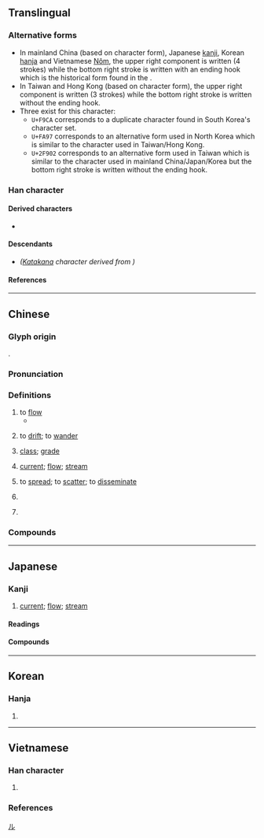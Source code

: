 {{character info/new}}
{{character info|0xF9CA}}
{{character info|0xFA97}}
{{character info|0x2F902}}
==Translingual==
{{Han stroke|Mainland China, Japan and Korea<br/>[[File:流-bw.png|400px]]}}
{{Han stroke|Taiwan<br/>[[File:流-tred.png|90px]]}}

===Alternative forms===
* In mainland China (based on ''{{w|Xin Zixing}}'' character form), Japanese [[kanji]], Korean [[hanja]] and Vietnamese [[Nôm]], the upper right component {{l|mul|sc=Jpan|𠫓}} is written {{l|mul|⿱[[亠]][[厶]]}} (4 strokes) while the bottom right stroke is written <big>{{l|mul|乚}}</big> with an ending hook which is the historical form found in the {{w|Kangxi Dictionary}}.
* In Taiwan and Hong Kong (based on {{w|Big5}} character form), the upper right component {{l|mul|sc=Hant|𠫓}} is written {{l|mul|⿻[[一]][[厶]]}} (3 strokes) while the bottom right stroke is written <big>{{l|mul|㇄}}</big> without the ending hook.
* Three {{w|CJK compatibility ideographs}} exist for this character:
** <code>U+F9CA</code> corresponds to a duplicate character found in South Korea's {{w|KS X 1001}} character set.
** <code>U+FA97</code> corresponds to an alternative form used in North Korea which is similar to the character used in Taiwan/Hong Kong.
** <code>U+2F902</code> corresponds to an alternative form used in Taiwan which is similar to the character used in mainland China/Japan/Korea but the bottom right stroke is written <big>{{l|mul|㇄}}</big> without the ending hook.

===Han character===
{{Han char|rn=85|rad=水|as=07|sn=9|snmj=10|snk=10|four=34113|canj=EYIU|ids=⿰氵㐬(GJKV,<code>U+F9CA</code>,<code>U+2F902</code>),⿰氵⿱𠫓⿲丿丨㇄(HT,<code>U+FA97</code>)}}

====Derived characters====
* {{l|mul|[[𠺩]], [[𭱛]], [[𣹭]], [[蓅]], [[𥧕]], [[𥰤]], [[𡏬]], [[𭒐]], [[𬈰]], [[瑬]], [[𮋠]], [[鎏]], [[𪃂]], [[𩙣]]}}

====Descendants====
* {{l|ja|ル}} ''([[Katakana]] character derived from {{w|Man'yōgana}})''

====References====
{{Han ref|kx=0623.040|dkj=17572|dj=1019.070|hdz=31631.120|uh=6D41}}
{{Han ref|uh=F9CA}}
{{Han ref|uh=FA97}}
{{Han ref|uh=2F902}}

[[Category:Han characters from which katakana were derived|ル]]

----

==Chinese==
{{zh-forms|alt=汖,㳅,𡵰,𣳛,𭰈,𣴑,𣹭,𣹳,𣻤,⿰氵巟,⿰氵𡿮,⿰𣴑水,⿲水𡿮水,⿲氺⿱一𠫝水,⿰氵⿱厶⿲丿丨㇏}}
{{zh-wp}}
{{zh-wp|zh:流 (数学)|en:Flow (mathematics)}}

===Glyph origin===
{{Han etym}}
{{Han compound|水|alt1=氵|㐬|ls=psc|c1=s|c2=p}}.

===Pronunciation===
{{zh-pron
|m=liú
|c=lau4
|h=pfs=liù;gd=liu2
|md=liù
|mn=lâu/liû
|mn_note=lâu - vernacular; liû - literary
|mn-t=lao5/liu5
|mn-t_note=lao5 - vernacular; liu5 - literary
|w=3lieu
|mc=y
|oc=y
|ma=y
|cat=v,n
}}

===Definitions===
{{zh-hanzi}}

# to [[flow#Verb|flow]]
#* {{zh-x|地震，^梁山 崩，壅河，三 日 不 流。|The earth trembled, and Mount Liang collapsed. It blocked a river which did not '''flow''' for three days.|CL|ref={{w2|zh|春秋繁露}} ({{w|Luxuriant Dew of the Spring and Autumn Annals}}}}
#: {{zh-x|流汗|to sweat}}
#: {{zh-x|流淚|to cry; to let tears '''flow'''}}
#: {{zh-x|流血|to bleed}}
# to [[drift]]; to [[wander]]
#: {{zh-x|流連|to linger; to be reluctant to leave}}
# [[class]]; [[grade]]
#: {{zh-x|一流|first '''class'''; top '''grade'''}}
# {{lb|zh|of|[[water]]|[[electricity]]|other [[fluid]]s}} [[current#Noun|current]]; [[flow#Noun|flow]]; [[stream]]
#: {{zh-x|氣流|air'''flow'''}}
#: {{zh-x|電流|electric '''current'''}}
# to [[spread]]; to [[scatter]]; to [[disseminate]]
#: {{zh-syn|留傳|散佈}}
#: {{zh-x|流言|rumors; gossip}}
#: {{zh-x|流芳|to leave a good reputation}}
# {{lb|zh|physics}} {{zh-short|流明|[[lumen]]}}
# {{lb|zh|math}} {{w|Flow (mathematics)|flow}}

===Compounds===
{{zh-der|一流|三教九流|三流|三通四流|上流|上流頭|下流|下流社會|不入流|不流|不流世俗|中流|中流擊楫|中流砥柱|主流|乘流|九流|九流三教|九流十家|九流百家|亂氣流|亂流|二流子|交流|交通流量|人工流產|人才外流|人欲橫流|付之東流|付之流水|付諸東流|付諸流水|伏流|依流平進|俗流|倒流|倒流刺|倒背如流|偏流|傳流|傾斜流|入流|內流區|內流河|冷平流|分流|剖決如流|力爭上流|功流萬世|勇退激流|勝流|匯流|匯流排|千古流傳|半流體|合流|同流合汙|名流|吹送流|周流|品流|嘎巴流星|噴射氣流|回流|回西流|土壤細流|土石流|外流|外流區|外流河|大步流星|大氣環流|大流士|大流行病|奔流|奔流不息|女流|安全電流|宣流|寒流|射流|對流|對流層|對流雨|對答如流|導流板|小原流|尿流屁滾|屁滾尿流|屎滾尿流|層流|岔流|川流|川流不息|工藝雜流|巧言如流|巨流|平流層|平流緩進|平流霧|幹流|幽流|引流|彤管流芳|徑流|從令如流|從善如流|從善若流|從流|從諫如流|御溝流葉|循流|德厚流光|德流子孫|急景流年|急流|急流勇退|意識流|感激流涕|慟哭流涕|慶流子孫|應對如流|應答如流|截斷眾流|截流|截流管|投鞭斷流|握炭流湯|播流|擊楫中流|擾流器|支流|改土歸流|放任自流|放飯流歠|整流|整流器|整流罩|文化交流|新潮流|斷梗流萍|斷決如流|日月如流|星流|時流|晴空亂流|暖流|暗流|曲水流觴|曲流|木牛流馬|未入流|末流|本流|枕流漱石|枕石漱流|棲流所|樛流|橫流|歲月如流|歸流|氣流|水射流|水流|水流花謝|汊流|汗流如雨|汗流洽背|汗流浹背|江流|池坊流|汩流|決斷如流|沖流|河流|沿岸流|沿流溯源|沿流討源|波流|波迸流移|泥流|泥石流|洋流|洪流|活水源流|流丟|流丸|流亞|流亡|流人|流俗|流傳|流傳於世|流光|流光瞬息|流刑|流別|流利|流刺網|流動|流勢|流口水|流口轍|流向|流和心性|流品|流域|流外|流失|流失生|流妓|流子|流宕|流宕忘反|流寇|流寓|流布|流年|流年不利|流年帳|流弊|流彈|流形|流徙|流徵|流感|流憩|流播|流放|流散|流於|流於形式|流明|流易|流星|流景|流暢|流會|流棍|流標|流毒|流民|流氓|流氣|流水|流汗|流汗浹背|流沙|流沙墜簡|流沫|流沿兒|流泉|流波|流注|流派|流浪|流涎|流涎症|流涕|流淌|流淚|流湎|流溢|流滑|流滯|流漫|流澌|流澤|流瀉|流灑|流火|流理臺|流產|流當品|流目|流盼|流眄|流矢|流移|流程|流程圖|流竄|流籠|流精|流紋岩|流網|流線|流線型|流腦|流芳|流落|流蕩|流蘇|流蘇帳|流蘇髻|流螢|流行|流衍|流裡流氣|流覽|流觴|流言|流議|流變|流貫|流賊|流質|流輩|流轉|流送|流逐|流通|流逝|流速|流連|流遞|流配|流量|流金|流離|流雲|流電|流霞|流露|流響|流風|流食|流體|流魚出聽|流鶯|流麗|流黃|浮翠流丹|海岸流|海洋放流|海洋環流|海流|海流計|涇流|涌流|涓流|涕泗交流|涕泗橫流|涕淚交流|淑教流徽|淚流滿面|淵遠流長|清流|清濁同流|渦流|湍流|湧升流|源流|源流考|源深流長|源清流淨|源清流清|源清流潔|源遠流長|溢流|溪流|溯流徂源|溯流從源|溯流求源|溯源窮流|滄海橫流|滑流水|滴流|滴流撲|滴流流|滿流|漂流|漫流|漱流枕石|漱石枕流|潛流|潮流|激流|濁流|灣流|火耕流種|焦金流石|熱流|燋金流石|爍石流金|物流|玄流|環流|甘處下流|異重流|痛哭流涕|百世流芳|皮破血流|盡付東流|目無流視|直流電|直流馬達|眼若流星|砥柱中流|破爛流丟|碌碌庸流|萬古流芳|萬壑爭流|積厚流光|窮源溯流|第一流|筆翰如流|節流|納流|納諫如流|素流|素門凡流|細水長流|細流|絕流|緇流|羽流|習流|翦枝竭流|自流|自流井|自流灌溉|菩提流支|落花流水|蜚短流長|血流如注|血流成河|血流成渠|血流漂杵|行雲流水|表面流|西皮流水|談吐如流|諫爭如流|謬種流傳|變流器|貨暢其流|赤道洋流|赫赫名流|車流|軟流圈|輩流|輪流|迅流|迸流|送眼流眉|逆流|逕流|遞流|邁越常流|配流|鋒發韻流|長流|開源節流|隨大流|隨波漂流|隨波逐流|雜流|電流|青史流芳|順大流|順流|頭破血流|顛沛流離|風流|飄流|飆流|飛流|飛流短長|飛短流長|飲流懷源|飲流霞|餘韻流風|香象絕流|馬流|駛流|高壓迴流|高山流水|高鳳流麥|麻流點|黃流|黑汗白流|流血|西流河|流峪}}

{{zh-cat|Beginning}}

----

==Japanese==
{{wp|lang=ja}}

===Kanji===
{{ja-kanji|grade=3|rs=水07}}

# [[current#Noun|current]]; [[flow#flow|flow]]; [[stream]]

====Readings====
{{ja-readings
|goon=る
|kanon=りゅう<りう
|kun=なが-す, なが-れ, なが-れる
}}

====Compounds====
{{der2|ja
|{{ja-r|流石|さすが|as one would [[expect]]; [[even so]]; [[nevertheless]]}}
|{{ja-r|流域|りゅういき|[[river basin]]}}
|{{ja-r|流通|りゅうつう|[[circulation]]; [[distribution]]}}
|{{ja-r|流%派|りゅう%は|[[school of thought]]}}
}}

----

==Korean==

===Hanja===
{{ko-hanja|hangeul=[[류]]>[[유]]|eumhun=}}

# {{defn|ko|sort=水07}}

----

==Vietnamese==

===Han character===
{{vi-readings|rs=水07
|hanviet=lưu-tdcndg;tdcntd;gdhn
|phienthiet=
|nom=lưu-tdcndg;tdcntd
}}

# {{defn|vi|sort=水07}}

===References===
<references/>